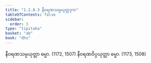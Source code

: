 ```yaml
---
title: "1.2.8.3 နီဝရဏသမ္ပယုတ္တဒုက"
tableOfContents: false
sidebar:
  order: 3
type: "tipitaka"
basket: "ab"
book: "dhs"
---
```



<DynamicBreadcrumb />

<Division number="68" book="dhs">

<Paragraph number="166" book="dhs">
နီဝရဏသမ္ပယုတ္တာ ဓမ္မာ. (<Emphasis>1172, 1507</Emphasis>)
</Paragraph>

<Paragraph number="167" book="dhs">
နီဝရဏဝိပ္ပယုတ္တာ ဓမ္မာ. (<Emphasis>1173, 1508</Emphasis>)
</Paragraph>
</Division>